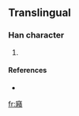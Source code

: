 ==Translingual==

===Han character===
{{Han char|rn=53|rad=广|as=16|sn=19|four=|canj=戈竹木金 (IHDC)}}

# {{defn|Han|sort=广16}}

====References====
* {{Han ref|kx=0352.091|hdz=20908.031|uh=5EED|ud=24301}}

[[fr:廭]]